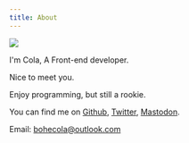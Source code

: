 ```yaml
---
title: About
---
```


<img class="mx-0 w-24 h-24 object-cover border !rounded-full" src="../../assets/images/avatar.jpeg" />

I'm Cola, A Front-end developer.

Nice to meet you.

Enjoy programming, but still a rookie.

You can find me on [Github](https://github.com/bohecola), [Twitter](https://twitter.com/bohecola), [Mastodon](https://m.cmx.im/@colax).

Email: [bohecola@outlook.com](mailto:bohecola@outlook.com)